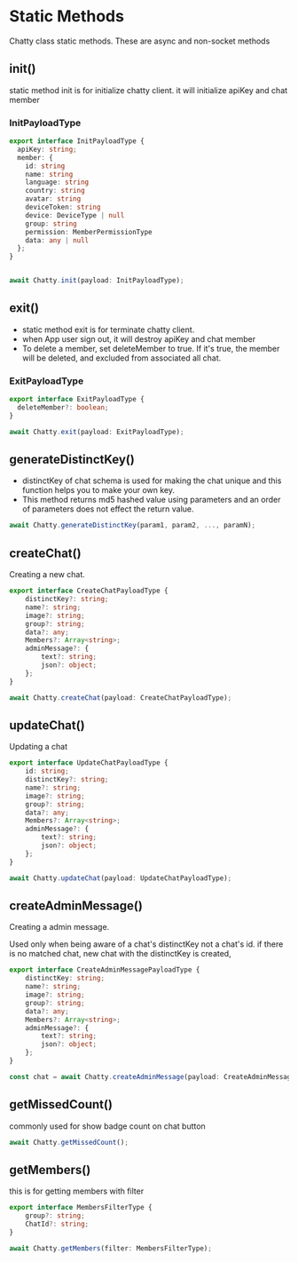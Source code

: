 # Static Methods
Chatty class static methods. These are async and non-socket methods


## init()

static method init is for initialize chatty client. it will initialize apiKey and chat member

### InitPayloadType
```typescript
export interface InitPayloadType {
  apiKey: string;
  member: {
    id: string
    name: string
    language: string
    country: string
    avatar: string
    deviceToken: string
    device: DeviceType | null
    group: string
    permission: MemberPermissionType
    data: any | null
  };
}


await Chatty.init(payload: InitPayloadType);
```

## exit()

- static method exit is for terminate chatty client. 
- when App user sign out, it will destroy apiKey and chat member
- To delete a member, set deleteMember to true. If it's true, the member will be deleted, and excluded from associated all chat.

### ExitPayloadType
```typescript
export interface ExitPayloadType {
  deleteMember?: boolean;
}

await Chatty.exit(payload: ExitPayloadType);
```

## generateDistinctKey()

- distinctKey of chat schema is used for making the chat unique and this function helps you to make your own key.
- This method returns md5 hashed value using parameters and an order of parameters does not effect the return value.

```typescript
await Chatty.generateDistinctKey(param1, param2, ..., paramN);

```

## createChat()

Creating a new chat.

```typescript
export interface CreateChatPayloadType {
    distinctKey?: string;
    name?: string;
    image?: string;
    group?: string;
    data?: any;
    Members?: Array<string>;
    adminMessage?: {
        text?: string;
        json?: object;
    };
}

await Chatty.createChat(payload: CreateChatPayloadType);

```

## updateChat()

Updating a chat

```typescript
export interface UpdateChatPayloadType {
    id: string;
    distinctKey?: string;
    name?: string;
    image?: string;
    group?: string;
    data?: any;
    Members?: Array<string>;
    adminMessage?: {
        text?: string;
        json?: object;
    };
}

await Chatty.updateChat(payload: UpdateChatPayloadType);

```

## createAdminMessage()

Creating a admin message. 

Used only when being aware of a chat's distinctKey not a chat's id. if there is no matched chat, new chat with the distinctKey is created,

```typescript
export interface CreateAdminMessagePayloadType {
    distinctKey: string;
    name?: string;
    image?: string;
    group?: string;
    data?: any;
    Members?: Array<string>;
    adminMessage?: {
        text?: string;
        json?: object;
    };
}

const chat = await Chatty.createAdminMessage(payload: CreateAdminMessagePayloadType);

```

## getMissedCount()

commonly used for show badge count on chat button

```typescript
await Chatty.getMissedCount();

```

## getMembers()

this is for getting members with filter

```typescript
export interface MembersFilterType {
    group?: string;
    ChatId?: string;
}

await Chatty.getMembers(filter: MembersFilterType);

```



